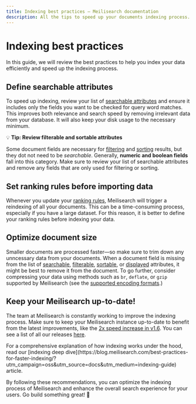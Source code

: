```yaml
---
title: Indexing best practices — Meilisearch documentation
description: All the tips to speed up your documents indexing process.
---
```


# Indexing best practices

In this guide, we will review the best practices to help you index your data efficiently and speed up the indexing process.

## Define searchable attributes

To speed up indexing, review your list of [searchable attributes](/learn/configuration/displayed_searchable_attributes?utm_campaign=oss&utm_source=docs&utm_medium=indexing-guide#searchable-fields) and ensure it includes only the fields you want to be checked for query word matches. This improves both relevance and search speed by removing irrelevant data from your database. It will also keep your disk usage to the necessary minimum.

💡 **Tip: Review filterable and sortable attributes**

Some document fields are necessary for [filtering](/learn/fine_tuning_results/filtering?utm_campaign=oss&utm_source=docs&utm_medium=indexing-guide) and [sorting](/learn/fine_tuning_results/sorting?utm_campaign=oss&utm_source=docs&utm_medium=indexing-guide) results, but they dot not need to be _searchable_. Generally, **numeric and boolean fields** fall into this category. Make sure to review your list of searchable attributes and remove any fields that are only used for filtering or sorting.

## Set ranking rules before importing data

Whenever you update your [ranking rules](/learn/core_concepts/relevancy?utm_campaign=oss&utm_source=docs&utm_medium=indexing-guide), Meilisearch will trigger a reindexing of all your documents. This can be a time-consuming process, especially if you have a large dataset. For this reason, it is better to define your ranking rules before indexing your data.

## Optimize document size

Smaller documents are processed faster—so make sure to trim down any unncessary data from your documents. When a document field is missing from the list of [searchable](/reference/api/settingsutm_campaign=oss&utm_source=docs&utm_medium=indexing-guide#searchable-attributes), [filterable](/reference/api/settings?utm_campaign=oss&utm_source=docs&utm_medium=indexing-guide#filterable-attributes), [sortable](/reference/api/settings?utm_campaign=oss&utm_source=docs&utm_medium=indexing-guide#sortable-attributes), or [displayed](/reference/api/settings?utm_campaign=oss&utm_source=docs&utm_medium=indexing-guide#displayed-attributes) attributes, it might be best to remove it from the document. To go further, consider compressing your data using methods such as `br`, `deflate`, or `gzip` supported by Meilisearch (see the [supported encoding formats](/reference/api/overview#content-encoding).)

## Keep your Meilisearch up-to-date!

The team at Meilisearch is constantly working to improve the indexing process. Make sure to keep your Meilisearch instance up-to-date to benefit from the latest improvements, like the [2x speed increase in v1.6](https://blog.meilisearch.com/meilisearch-1-6/?utm_campaign=oss&utm_source=docs&utm_medium=indexing-guide#performance-optimization). You can see a list of all our releases [here](https://blog.meilisearch.com/tag/release/?utm_campaign=oss&utm_source=docs&utm_medium=indexing-guide).

<Capsule intent="note">
For a comprehensive explanation of how indexing works under the hood, read our [indexing deep dive](https://blog.meilisearch.com/best-practices-for-faster-indexing/?utm_campaign=oss&utm_source=docs&utm_medium=indexing-guide) article.
</Capsule>

By following these recommendations, you can optimize the indexing process of Meilisearch and enhance the overall search experience for your users. Go build something great! 🚀
